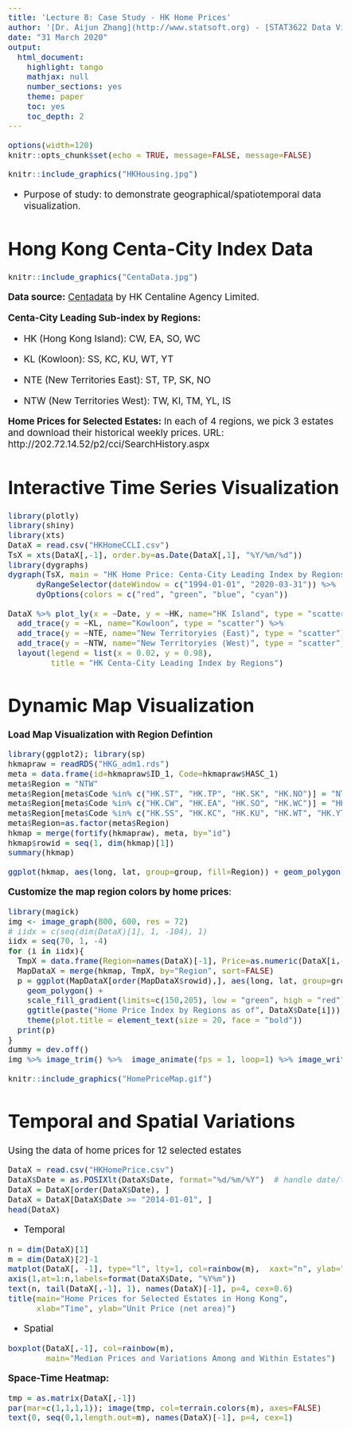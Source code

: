 ```yaml
---
title: 'Lecture 8: Case Study - HK Home Prices'
author: '[Dr. Aijun Zhang](http://www.statsoft.org) - [STAT3622 Data Visualization](http://www.statsoft.org/teaching/stat3622/)'
date: "31 March 2020"
output:
  html_document:
    highlight: tango
    mathjax: null
    number_sections: yes
    theme: paper
    toc: yes
    toc_depth: 2
---
```


<style>
  body {font-size: 14pt; }
</style>


```r
options(width=120)
knitr::opts_chunk$set(echo = TRUE, message=FALSE, message=FALSE)
```

```r
knitr::include_graphics("HKHousing.jpg")  
``` 

- Purpose of study: to demonstrate geographical/spatiotemporal data visualization.
 
 
# Hong Kong Centa-City Index Data



```r
knitr::include_graphics("CentaData.jpg")  
``` 



**Data source:** [Centadata](http://www1.centadata.com/cci/cci_e.htm) by HK Centaline Agency Limited. 

**Centa-City Leading Sub-index by Regions:**

- HK (Hong Kong Island): CW, EA, SO, WC

- KL (Kowloon): SS, KC, KU, WT, YT

- NTE (New Territories East): ST, TP, SK, NO

- NTW (New Territories West): TW, KI, TM, YL, IS

**Home Prices for Selected Estates:** In each of 4 regions, we pick 3 estates and download their historical weekly prices. URL: http://202.72.14.52/p2/cci/SearchHistory.aspx


# Interactive Time Series Visualization

```r
library(plotly)
library(shiny)
library(xts)
DataX = read.csv("HKHomeCCLI.csv")
TsX = xts(DataX[,-1], order.by=as.Date(DataX[,1], "%Y/%m/%d"))
library(dygraphs)
dygraph(TsX, main = "HK Home Price: Centa-City Leading Index by Regions") %>%
      dyRangeSelector(dateWindow = c("1994-01-01", "2020-03-31")) %>%
      dyOptions(colors = c("red", "green", "blue", "cyan"))
```


```r
DataX %>% plot_ly(x = ~Date, y = ~HK, name="HK Island", type = "scatter", mode="lines") %>% 
  add_trace(y = ~KL, name="Kowloon", type = "scatter") %>% 
  add_trace(y = ~NTE, name="New Territoryies (East)", type = "scatter") %>% 
  add_trace(y = ~NTW, name="New Territoryies (West)", type = "scatter") %>% 
  layout(legend = list(x = 0.02, y = 0.98),
         title = "HK Centa-City Leading Index by Regions")
```  




# Dynamic Map Visualization 

**Load Map Visualization with Region Defintion**

```r
library(ggplot2); library(sp)
hkmapraw = readRDS("HKG_adm1.rds") 
meta = data.frame(id=hkmapraw$ID_1, Code=hkmapraw$HASC_1)
meta$Region = "NTW"
meta$Region[meta$Code %in% c("HK.ST", "HK.TP", "HK.SK", "HK.NO")] = "NTE"
meta$Region[meta$Code %in% c("HK.CW", "HK.EA", "HK.SO", "HK.WC")] = "HK"
meta$Region[meta$Code %in% c("HK.SS", "HK.KC", "HK.KU", "HK.WT", "HK.YT")] = "KL"
meta$Region=as.factor(meta$Region)
hkmap = merge(fortify(hkmapraw), meta, by="id") 
hkmap$rowid = seq(1, dim(hkmap)[1])
summary(hkmap)
```


```r
ggplot(hkmap, aes(long, lat, group=group, fill=Region)) + geom_polygon()
```

**Customize the map region colors by home prices**:

```r
library(magick)
img <- image_graph(800, 600, res = 72)
# iidx = c(seq(dim(DataX)[1], 1, -104), 1)
iidx = seq(70, 1, -4)
for (i in iidx){
  TmpX = data.frame(Region=names(DataX)[-1], Price=as.numeric(DataX[i,-1]))
  MapDataX = merge(hkmap, TmpX, by="Region", sort=FALSE)
  p = ggplot(MapDataX[order(MapDataX$rowid),], aes(long, lat, group=group, fill=Price)) + 
    geom_polygon() +
    scale_fill_gradient(limits=c(150,205), low = "green", high = "red") +
    ggtitle(paste("Home Price Index by Regions as of", DataX$Date[i])) + 
    theme(plot.title = element_text(size = 20, face = "bold"))
  print(p)
}
dummy = dev.off() 
img %>% image_trim() %>%  image_animate(fps = 1, loop=1) %>% image_write("HomePriceMap.gif")
```

```r
knitr::include_graphics("HomePriceMap.gif")  
``` 





# Temporal and Spatial Variations

Using the data of home prices for 12 selected estates 

```r
DataX = read.csv("HKHomePrice.csv")
DataX$Date = as.POSIXlt(DataX$Date, format="%d/%m/%Y")  # handle date/time in R
DataX = DataX[order(DataX$Date), ]
DataX = DataX[DataX$Date >= "2014-01-01", ]
head(DataX)
```

- Temporal

```r
n = dim(DataX)[1]
m = dim(DataX)[2]-1
matplot(DataX[, -1], type="l", lty=1, col=rainbow(m),  xaxt="n", ylab="", xlim=c(1,n+10))
axis(1,at=1:n,labels=format(DataX$Date, "%Y%m"))
text(n, tail(DataX[,-1], 1), names(DataX)[-1], p=4, cex=0.6)
title(main="Home Prices for Selected Estates in Hong Kong", 
      xlab="Time", ylab="Unit Price (net area)")
```

- Spatial

```r
boxplot(DataX[,-1], col=rainbow(m),  
        main="Median Prices and Variations Among and Within Estates")
```

 

**Space-Time Heatmap:**

<!-- - aka. Hovmöller diagram -->

```r
tmp = as.matrix(DataX[,-1])
par(mar=c(1,1,1,1)); image(tmp, col=terrain.colors(m), axes=FALSE) 
text(0, seq(0,1,length.out=m), names(DataX)[-1], p=4, cex=1)
```

